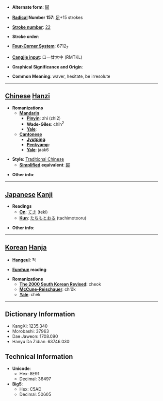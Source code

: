 * '''Alternate form''': [[踯]]

* '''[[Wiktionary:Chinese radical index| Radical]] Number 157''': [[Wiktionary:Chinese radical index 足|足]]+15 strokes

* '''[[Wiktionary:Chinese total strokes index|Stroke number]]''': [[Wiktionary:Chinese total strokes index 22|22]]

* '''Stroke order''': 

* '''[[Wiktionary:Chinese four corner index|Four-Corner System]]''': 6712<sub>7</sub>

* '''[[Wiktionary:Chinese Cangjie index|Cangjie input]]''': 口一廿大中 (RMTKL)

* '''Graphical Significance and Origin''': 

* '''Common Meaning''': waver, hesitate, be irresolute

----

== [[Chinese]] [[Hanzi]] ==

* '''Romanizations'''
** '''[[Mandarin]]'''
*** '''[[Pinyin]]''': zhí (zhi2)
*** '''[[Wade-Giles]]''': chih<sup>2</sup>
*** '''[[Yale]]''': 
** '''[[Cantonese]]'''
*** '''[[Jyutping]]''':
*** '''[[Penkyamp]]''': 
*** '''[[Yale]]''': jaak6

* '''Style''': [[Traditional Chinese]] 
** '''[[Simplified Chinese|Simplified]] equivalent''': [[踯]]

* '''Other info''': 

----

== [[Japanese]] [[Kanji]] ==

* '''Readings'''
** '''[[On]]''': [[てき]] (teki)
** '''[[Kun]]''': [[たちもとおる]] (tachimotooru)

* '''Other info''':  

----

== [[Korean]] [[Hanja]] ==

* '''[[Hangeul]]''': 척

* '''[[Eumhun]] reading''': 

* '''Romanizations'''
** '''[[The 2000 South Korean Revised Romanization|The 2000 South Korean Revised]]''': cheok
** '''[[McCune-Reischauer]]''': ch'ŏk
** '''[[Yale]]''': chek

----

== Dictionary Information ==

* KangXi: 1235.340
* Morobashi: 37963
* Dae Jaweon: 1708.090
* Hanyu Da Zidian: 63746.030

== Technical Information ==

* '''Unicode''':
** Hex: 8E91
** Decimal: 36497
* '''Big5''':
** Hex: C5AD
** Decimal: 50605